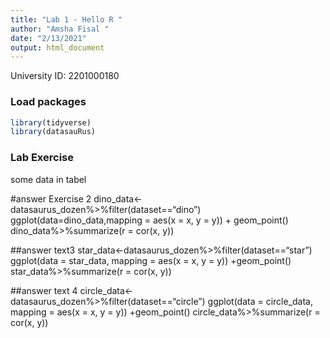 ```yaml
---
title: "Lab 1 - Hello R "
author: "Amsha Fisal "
date: "2/13/2021"
output: html_document
---
```


University ID: 2201000180 

### Load packages

```r
library(tidyverse) 
library(datasauRus)
```


### Lab Exercise

some data in tabel

#answer Exercise 2
dino_data<-datasaurus_dozen%>%filter(dataset=="dino")
ggplot(data=dino_data,mapping = aes(x = x, y = y)) + geom_point()
 dino_data%>%summarize(r = cor(x, y))
 
##answer text3
star_data<-datasaurus_dozen%>%filter(dataset=="star")
ggplot(data = star_data, mapping = aes(x = x, y = y)) +geom_point()
 star_data%>%summarize(r = cor(x, y))
 
##answer text 4
circle_data<-datasaurus_dozen%>%filter(dataset=="circle")
ggplot(data = circle_data, mapping = aes(x = x, y = y)) +geom_point()
circle_data%>%summarize(r = cor(x, y))
